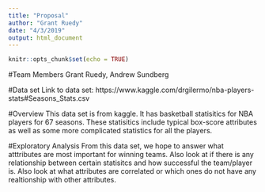 ```yaml
---
title: "Proposal"
author: "Grant Ruedy"
date: "4/3/2019"
output: html_document
---
```


```r
knitr::opts_chunk$set(echo = TRUE)
```

#Team Members
Grant Ruedy, Andrew Sundberg

#Data set
Link to data set:    https://www.kaggle.com/drgilermo/nba-players-stats#Seasons_Stats.csv

#Overview
This data set is from kaggle. It has basketball statisitics for NBA players for 67 seasons. These statisitics include typical box-score attributes as well as some more complicated statistics for all the players.

#Exploratory Analysis
From this data set, we hope to answer what atttributes are most important for winning teams. Also look at if there is any relationship between certain statisitcs and how successful the team/player is. Also look at what attributes are correlated or which ones do not have any realtionship with other attributes.